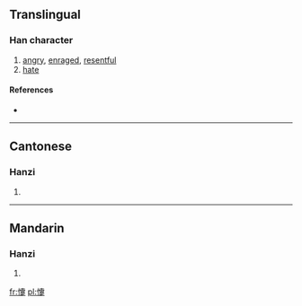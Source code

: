 ==Translingual==

===Han character===
{{Han char|rn=61|rad=心|as=14|sn=17|four=9408<sub>1</sub>|canj=心十月人 (PJBO)}}

# [[angry]], [[enraged]], [[resentful]]
# [[hate]]

====References====
* {{Han ref|kx=0407.040|dkj=11400|dj=0748.020|hdz=42367.030|uh=61E5|ud=25061|bh=ECE4|bd=60644}}

----

==Cantonese==

===Hanzi===
{{yue-hanzi|jyut=|y=chi3, ji3}}

# {{defn|Cantonese|sort=心14}}

----

==Mandarin==

===Hanzi===
{{cmn-hanzi|pin=[[zhì]] ([[zhi4]])|wg=chih<sup>4</sup>}}

# {{defn|Mandarin|sort=心14}}

[[fr:懥]]
[[pl:懥]]